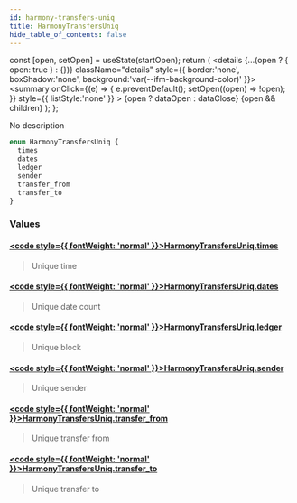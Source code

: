 ```yaml
---
id: harmony-transfers-uniq
title: HarmonyTransfersUniq
hide_table_of_contents: false
---
```







  const [open, setOpen] = useState(startOpen);
  return (
    <details {...(open ? { open: true } : {})} className="details" style={{ border:'none', boxShadow:'none', background:'var(--ifm-background-color)' }}>
      <summary
        onClick={(e) => {
          e.preventDefault();
          setOpen((open) => !open);
        }}
        style={{ listStyle:'none' }}
      >
      {open ? dataOpen : dataClose}
      </summary>
      {open && children}
    </details>
  );
};








No description


```graphql
enum HarmonyTransfersUniq {
  times
  dates
  ledger
  sender
  transfer_from
  transfer_to
}
```




### Values

#### [<code style={{ fontWeight: 'normal' }}>HarmonyTransfersUniq.<b>times</b></code>](#)  
> 
> 
> Unique time
> 

#### [<code style={{ fontWeight: 'normal' }}>HarmonyTransfersUniq.<b>dates</b></code>](#)  
> 
> 
> Unique date count
> 

#### [<code style={{ fontWeight: 'normal' }}>HarmonyTransfersUniq.<b>ledger</b></code>](#)  
> 
> 
> Unique block
> 

#### [<code style={{ fontWeight: 'normal' }}>HarmonyTransfersUniq.<b>sender</b></code>](#)  
> 
> 
> Unique sender
> 

#### [<code style={{ fontWeight: 'normal' }}>HarmonyTransfersUniq.<b>transfer_from</b></code>](#)  
> 
> 
> Unique transfer from
> 

#### [<code style={{ fontWeight: 'normal' }}>HarmonyTransfersUniq.<b>transfer_to</b></code>](#)  
> 
> 
> Unique transfer to
> 



